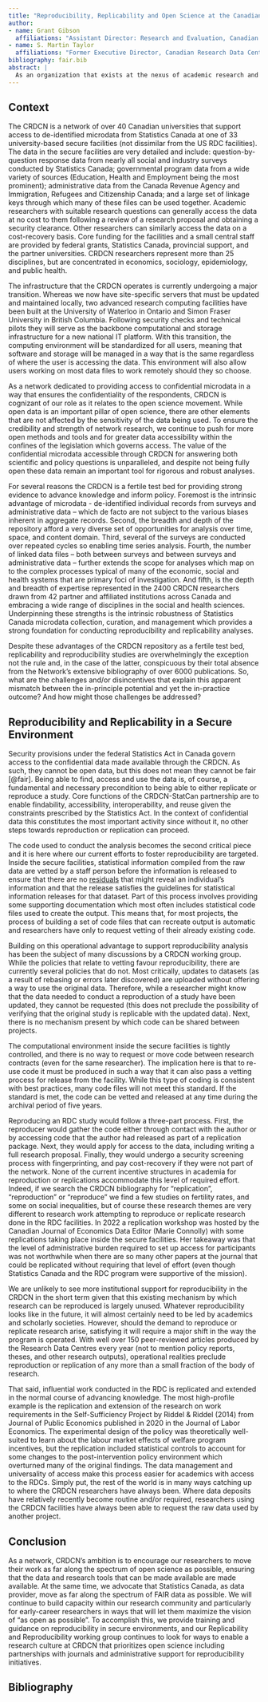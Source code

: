 ---
title: "Reproducibility, Replicability and Open Science at the Canadian Research Data Centre Network"
author:
- name: Grant Gibson
  affiliations: "Assistant Director: Research and Evaluation, Canadian Research Data Centre Network, McMaster University"
- name: S. Martin Taylor
  affiliations: "Former Executive Director, Canadian Research Data Centre Network, McMaster University"
bibliography: fair.bib
abstract: |
  As an organization that exists at the nexus of academic research and public policy, the Canadian Research Data Centre Network (CRDCN) is committed to enabling projects at the forefront of the many disciplines represented among our users and to supporting robust analyses of public policy that can be used to improve outcomes for Canadians. In that regard, reproducibility and replicability figure as key criteria for assessing strength of research evidence. The CRDCN in partnership with Statistics Canada continues to advocate for and advance the ideal of open science within the constraints of providing access to confidential microdata. 
---

## Context

The CRDCN is a network of over 40 Canadian universities that support access to de-identified microdata from Statistics Canada at one of 33 university-based secure facilities (not dissimilar from the US RDC facilities). The data in the secure facilities are very detailed and include: question-by-question response data from nearly all social and industry surveys conducted by Statistics Canada; governmental program data from a wide variety of sources (Education, Health and Employment being the most prominent); administrative data from the Canada Revenue Agency and Immigration, Refugees and Citizenship Canada; and a large set of linkage keys through which many of these files can be used together. Academic researchers with suitable research questions can generally access the data at no cost to them following a review of a research proposal and obtaining a security clearance. Other researchers can similarly access the data on a cost-recovery basis. Core funding for the facilities and a small central staff are provided by federal grants, Statistics Canada, provincial support, and the partner universities. CRDCN researchers represent more than 25 disciplines, but are concentrated in economics, sociology, epidemiology, and public health. 

The infrastructure that the CRDCN operates is currently undergoing a major transition. Whereas we now have site-specific servers that must be updated and maintained locally, two advanced research computing facilities have been built at the University of Waterloo in Ontario and Simon Fraser University in British Columbia. Following security checks and technical pilots they will serve as the backbone computational and storage infrastructure for a new national IT platform. With this transition, the computing environment will be standardized for all users, meaning that software and storage will be managed in a way that is the same regardless of where the user is accessing the data. This environment will also allow users working on most data files to work remotely should they so choose. 

As a network dedicated to providing access to confidential microdata in a way that ensures the confidentiality of the respondents, CRDCN is cognizant of our role as it relates to the open science movement. While open data is an important pillar of open science, there are other elements that are not affected by the sensitivity of the data being used. To ensure the credibility and strength of network research, we continue to push for more open methods and tools and for greater data accessibility within the confines of the legislation which governs access. The value of the confidential microdata accessible through CRDCN for answering both scientific and policy questions is unparalleled, and despite not being fully open these data remain an important tool for rigorous and robust analyses.

For several reasons the CRDCN is a fertile test bed for providing strong evidence to advance knowledge and inform policy. Foremost is the intrinsic advantage of microdata - de-identified individual records from surveys and administrative data – which de facto are not subject to the various biases inherent in aggregate records. Second, the breadth and depth of the repository afford a very diverse set of opportunities for analysis over time, space, and content domain. Third, several of the surveys are conducted over repeated cycles so enabling time series analysis. Fourth, the number of linked data files – both between surveys and between surveys and administrative data – further extends the scope for analyses which map on to the complex processes typical of many of the economic, social and health systems that are primary foci of investigation. And fifth, is the depth and breadth of expertise represented in the 2400 CRDCN researchers drawn from 42 partner and affiliated institutions across Canada and embracing a wide range of disciplines in the social and health sciences. Underpinning these strengths is the intrinsic robustness of Statistics Canada microdata collection, curation, and management which provides a strong foundation for conducting reproducibility and replicability analyses.

Despite these advantages of the CRDCN repository as a fertile test bed, replicability and reproducibility studies are overwhelmingly the exception not the rule and, in the case of the latter, conspicuous by their total absence from the Network’s extensive bibliography of over 6000 publications. So, what are the challenges and/or disincentives that explain this apparent mismatch between the in-principle potential and yet the in-practice outcome?  And how might those challenges be addressed?

## Reproducibility and Replicability in a Secure Environment
Security provisions under the federal Statistics Act in Canada govern access to the confidential data made available through the CRDCN. As such, they cannot be open data, but this does not mean they cannot be fair [@fair]. Being able to find, access and use the data is, of course, a fundamental and necessary precondition to being able to either replicate or reproduce a study. Core functions of the CRDCN-StatCan partnership are to enable findability, accessibility, interoperability, and reuse given the constraints prescribed by the Statistics Act. In the context of confidential data this constitutes the most important activity since without it, no other steps towards reproduction or replication can proceed. 

The code used to conduct the analysis becomes the second critical piece and it is here where our current efforts to foster reproducibility are targeted. Inside the secure facilities, statistical information compiled from the raw data are vetted by a staff person before the information is released to ensure that there are no [residuals](https://www150.statcan.gc.ca/n1/pub/12-539-x/2009001/control-controle-eng.htm) that might reveal an individual’s information and that the release satisfies the guidelines for statistical information releases for that dataset. Part of this process involves providing some supporting documentation which most often includes statistical code files used to create the output. This means that, for most projects, the process of building a set of code files that can recreate output is automatic and researchers have only to request vetting of their already existing code.

Building on this operational advantage to support reproducibility analysis has been the subject of many discussions by a CRDCN working group. While the policies that relate to vetting favour reproducibility, there are currently several policies that do not. Most critically, updates to datasets (as a result of rebasing or errors later discovered) are uploaded without offering a way to use the original data. Therefore, while a researcher might know that the data needed to conduct a reproduction of a study have been updated, they cannot be requested (this does not preclude the possibility of verifying that the original study is replicable with the updated data). Next, there is no mechanism present by which code can be shared between projects. 

The computational environment inside the secure facilities is tightly controlled, and there is no way to request or move code between research contracts (even for the same researcher). The implication here is that to re-use code it must be produced in such a way that it can also pass a vetting process for release from the facility. While this type of coding is consistent with best practices, many code files will not meet this standard. If the standard is met, the code can be vetted and released at any time during the archival period of five years. 

Reproducing an RDC study would follow a three-part process. First, the reproducer would gather the code either through contact with the author or by accessing code that the author had released as part of a replication package. Next, they would apply for access to the data, including writing a full research proposal. Finally, they would undergo a security screening process with fingerprinting, and pay cost-recovery if they were not part of the network. None of the current incentive structures in academia for reproduction or replications accommodate this level of required effort. Indeed, if we search the CRDCN bibliography for “replication”, “reproduction” or “reproduce” we find a few studies on fertility rates, and some on social inequalities, but of course these research themes are very different to research work attempting to reproduce or replicate research done in the RDC facilities. In 2022 a replication workshop was hosted by the Canadian Journal of Economics Data Editor (Marie Connolly) with some replications taking place inside the secure facilities. Her takeaway was that the level of administrative burden required to set up access for participants was not worthwhile when there are so many other papers at the journal that could be replicated without requiring that level of effort (even though Statistics Canada and the RDC program were supportive of the mission). 

We are unlikely to see more institutional support for reproducibility in the CRDCN in the short term given that this existing mechanism by which research can be reproduced is largely unused. Whatever reproducibility looks like in the future, it will almost certainly need to be led by academics and scholarly societies. However, should the demand to reproduce or replicate research arise, satisfying it will require a major shift in the way the program is operated. With well over 150 peer-reviewed articles produced by the Research Data Centres every year (not to mention policy reports, theses, and other research outputs), operational realities preclude reproduction or replication of any more than a small fraction of the body of research. 

That said, influential work conducted in the RDC is replicated and extended in the normal course of advancing knowledge. The most high-profile example is the replication and extension of the research on work requirements in the Self-Sufficiency Project by Riddel & Riddel (2014) from Journal of Public Economics published in 2020 in the Journal of Labor Economics. The experimental design of the policy was theoretically well-suited to learn about the labour market effects of welfare program incentives, but the replication included statistical controls to account for some changes to the post-intervention policy environment which overturned many of the original findings. The data management and universality of access make this process easier for academics with access to the RDCs. Simply put, the rest of the world is in many ways catching up to where the CRDCN researchers have always been. Where data deposits have relatively recently become routine and/or required, researchers using the CRDCN facilities have always been able to request the raw data used by another project.

## Conclusion

As a network, CRDCN’s ambition is to encourage our researchers to move their work as far along the spectrum of open science as possible, ensuring that the data and research tools that can be made available are made available. At the same time, we advocate that Statistics Canada, as data provider, move as far along the spectrum of FAIR data as possible. We will continue to build capacity within our research community and particularly for early-career researchers in ways that will let them maximize the vision of “as open as possible”. To accomplish this, we provide training and guidance on reproducibility in secure environments, and our Replicability and Reproducibility working group continues to look for ways to enable a research culture at CRDCN that prioritizes open science including partnerships with journals and administrative support for reproducibility initiatives.

## Bibliography